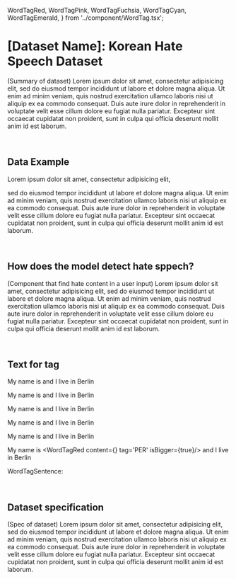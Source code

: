   WordTagRed,
  WordTagPink,
  WordTagFuchsia,
  WordTagCyan,
  WordTagEmerald,
} from '../component/WordTag.tsx';

# [Dataset Name]: Korean Hate Speech Dataset

(Summary of dataset) Lorem ipsum dolor sit amet, consectetur adipisicing elit, sed do eiusmod tempor incididunt ut labore et dolore magna aliqua. Ut enim ad minim veniam, quis nostrud exercitation ullamco laboris nisi ut aliquip ex ea commodo consequat. Duis aute irure dolor in reprehenderit in voluptate velit esse cillum dolore eu fugiat nulla pariatur. Excepteur sint occaecat cupidatat non proident, sunt in culpa qui officia deserunt mollit anim id est laborum.

<br />

## Data Example

Lorem ipsum dolor sit amet, consectetur adipisicing elit,

<CardView />

sed do eiusmod tempor incididunt ut labore et dolore magna aliqua. Ut enim ad minim veniam, quis nostrud exercitation ullamco laboris nisi ut aliquip ex ea commodo consequat. Duis aute irure dolor in reprehenderit in voluptate velit esse cillum dolore eu fugiat nulla pariatur. Excepteur sint occaecat cupidatat non proident, sunt in culpa qui officia deserunt mollit anim id est laborum.

<br />

## How does the model detect hate sppech?

(Component that find hate content in a user input) Lorem ipsum dolor sit amet, consectetur adipisicing elit, sed do eiusmod tempor incididunt ut labore et dolore magna aliqua. Ut enim ad minim veniam, quis nostrud exercitation ullamco laboris nisi ut aliquip ex ea commodo consequat. Duis aute irure dolor in reprehenderit in voluptate velit esse cillum dolore eu fugiat nulla pariatur. Excepteur sint occaecat cupidatat non proident, sunt in culpa qui officia deserunt mollit anim id est laborum.

<br />

## Text for tag

My name is <WordTagRed content='Wolfgang' tag='PER' /> and I live in Berlin

My name is <WordTagPink content='Wolfgang' tag='PER' /> and I live in Berlin

My name is <WordTagFuchsia content='Wolfgang' tag='PER' /> and I live in Berlin

My name is <WordTagCyan content='Wolfgang' tag='PER' /> and I live in Berlin

My name is <WordTagEmerald content='Wolfgang' tag='GROUP'/> and I live in Berlin

My name is <WordTagRed content={<WordTagFuchsia content='My name is My name is My name is My name is My name is My name is My name is My name is My name is My name isWolfgang' tag='GROUP'/>} tag='PER' isBigger={true}/> and I live in Berlin

WordTagSentence:

<TempTest />

<br />

## Dataset specification

(Spec of dataset) Lorem ipsum dolor sit amet, consectetur adipisicing elit, sed do eiusmod tempor incididunt ut labore et dolore magna aliqua. Ut enim ad minim veniam, quis nostrud exercitation ullamco laboris nisi ut aliquip ex ea commodo consequat. Duis aute irure dolor in reprehenderit in voluptate velit esse cillum dolore eu fugiat nulla pariatur. Excepteur sint occaecat cupidatat non proident, sunt in culpa qui officia deserunt mollit anim id est laborum.

<br />
